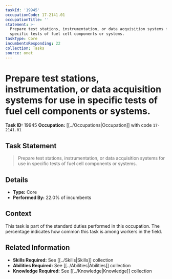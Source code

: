 ```yaml
---
taskId: '19945'
occupationCode: 17-2141.01
occupationTitle: ''
statement: >-
  Prepare test stations, instrumentation, or data acquisition systems for use in
  specific tests of fuel cell components or systems.
taskType: Core
incumbentsResponding: 22
collection: Tasks
source: onet
---
```

# Prepare test stations, instrumentation, or data acquisition systems for use in specific tests of fuel cell components or systems.

**Task ID:** 19945
**Occupation:** [[../Occupations|Occupation]] with code `17-2141.01`

## Task Statement

> Prepare test stations, instrumentation, or data acquisition systems for use in specific tests of fuel cell components or systems.

## Details

- **Type:** Core
- **Performed By:** 22.0% of incumbents

## Context

This task is part of the standard duties performed in this occupation. The percentage indicates how common this task is among workers in the field.

## Related Information

- **Skills Required:** See [[../Skills|Skills]] collection
- **Abilities Required:** See [[../Abilities|Abilities]] collection
- **Knowledge Required:** See [[../Knowledge|Knowledge]] collection
